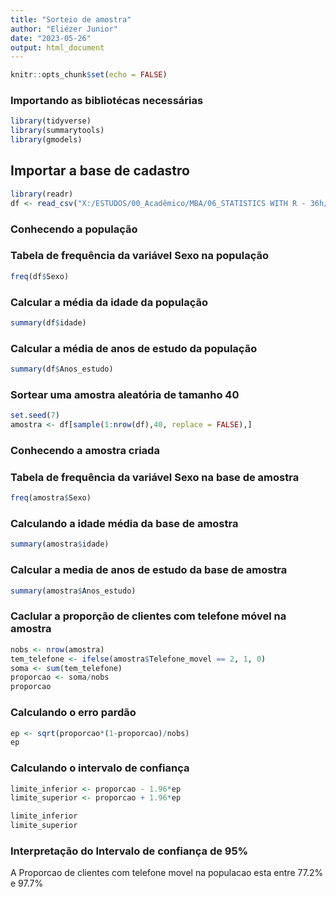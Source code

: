 ```yaml
---
title: "Sorteio de amostra"
author: "Eliézer Junior"
date: "2023-05-26"
output: html_document
---
```


```r
knitr::opts_chunk$set(echo = FALSE)
```

### Importando as bibliotécas necessárias
```r
library(tidyverse)
library(summarytools)
library(gmodels)
```

## Importar a base de cadastro
```r
library(readr)
df <- read_csv("X:/ESTUDOS/00_Acadêmico/MBA/06_STATISTICS WITH R - 36h/Aula 5/trab_Aula5/Arq_trab5.csv")

```

### Conhecendo a população
### Tabela de frequência da variável Sexo na população
```r
freq(df$Sexo)
```

### Calcular a média da idade da população
```r
summary(df$idade)
```
### Calcular a média de anos de estudo da população
```r
summary(df$Anos_estudo)
```

### Sortear uma amostra aleatória de tamanho 40
```r
set.seed(7)
amostra <- df[sample(1:nrow(df),40, replace = FALSE),]
```

### Conhecendo a amostra criada
### Tabela de frequência da variável Sexo na base de amostra
```r
freq(amostra$Sexo)
```

### Calculando a idade média da base de amostra
```r
summary(amostra$idade)
```

### Calcular a media de anos de estudo da base de amostra
```r
summary(amostra$Anos_estudo)
```

### Caclular a proporção de clientes com telefone móvel na amostra
```r
nobs <- nrow(amostra)
tem_telefone <- ifelse(amostra$Telefone_movel == 2, 1, 0)
soma <- sum(tem_telefone)
proporcao <- soma/nobs
proporcao
```

### Calculando o erro pardão
```r
ep <- sqrt(proporcao*(1-proporcao)/nobs)
ep
```

### Calculando o intervalo de confiança
```r
limite_inferior <- proporcao - 1.96*ep
limite_superior <- proporcao + 1.96*ep

limite_inferior
limite_superior
```
### Interpretação do Intervalo de confiança de 95%

A Proporcao de clientes com telefone movel na populacao
esta entre 77.2% e 97.7%


